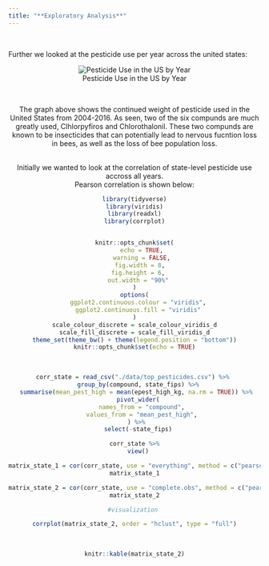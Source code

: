 ```yaml
---
title: "**Exploratory Analysis**" 
---
```

<br>

Further we looked at the pesticide use per year across the united states:

<center>
![Pesticide Use in the US by Year](add_analysis_files/figure-html/unnamed-chunk-1-1.gif)

<br>

The graph above shows the continued weight of pesticide used in the United States from 2004-2016. As seen, two of the six compunds are much greatly used, Clhlorpyfiros and Chlorothalonil. These two compunds are known to be insecticides that can potentially lead to nervous fucntion loss in bees, as well as the loss of bee population loss.

<br>
Initially we wanted to look at the correlation of state-level pesticide use accross all years.   
Pearson correlation is shown below:

```r
library(tidyverse)
library(viridis)
library(readxl)
library(corrplot)


knitr::opts_chunk$set(
	echo = TRUE,
	warning = FALSE,
	fig.width = 8, 
  fig.height = 6,
  out.width = "90%"
)
options(
  ggplot2.continuous.colour = "viridis",
  ggplot2.continuous.fill = "viridis"
)
scale_colour_discrete = scale_colour_viridis_d
scale_fill_discrete = scale_fill_viridis_d
theme_set(theme_bw() + theme(legend.position = "bottom"))
knitr::opts_chunk$set(echo = TRUE)
```

<br>

```r
corr_state = read_csv("./data/top_pesticides.csv") %>% 
  group_by(compound, state_fips) %>%
  summarise(mean_pest_high = mean(epest_high_kg, na.rm = TRUE)) %>% 
  pivot_wider(
    names_from = "compound",
    values_from = "mean_pest_high",
  ) %>% 
  select(-state_fips)

corr_state %>%
  view()

matrix_state_1 = cor(corr_state, use = "everything", method = c("pearson"))
matrix_state_1

matrix_state_2 = cor(corr_state, use = "complete.obs", method = c("pearson"))
matrix_state_2

#visualization 

corrplot(matrix_state_2, order = "hclust", type = "full")

```

<br>

```r
knitr::kable(matrix_state_2)
```

